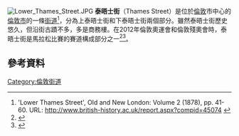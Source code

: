 [[File:Lower_Thames_Street.JPG|thumb]]
'''泰晤士街'''（Thames Street）是位於[[倫敦|倫敦]]市中心的[[倫敦市|倫敦市]]的一條[[街道|街道]]<ref>'Lower Thames Street', Old and New London: Volume 2 (1878), pp. 41-60. URL: http://www.british-history.ac.uk/report.aspx?compid=45074 {{Wayback|url=http://www.british-history.ac.uk/report.aspx?compid=45074 |date=20140910052807 }}</ref>，分為上泰晤士街和下泰晤士街兩個部分。雖然泰晤士街歷史悠久，但沿街古蹟不多，多是商務樓。在2012年倫敦奧運會和倫敦殘奧會時，泰晤士街是馬拉松比賽的賽道構成部分之一<ref>{{cite web |url=http://www.london2012.com/athletics/event/men-marathon/coursemap/ |title=存档副本 |accessdate=2016-02-01 |deadurl=yes |archiveurl=https://web.archive.org/web/20130430135742/http://www.london2012.com/athletics/event/men-marathon/coursemap/ |archivedate=2013-04-30 }}</ref><ref>{{cite web |url=http://www.london2012.com/athletics/event/women-marathon/coursemap/ |title=存档副本 |accessdate=2016-02-01 |deadurl=yes |archiveurl=https://web.archive.org/web/20130502180801/http://www.london2012.com/athletics/event/women-marathon/coursemap/ |archivedate=2013-05-02 }}</ref>。
==參考資料==
{{reflist|2}}
{{coord |51|30|35|N|0|5|15|W|type:landmark_region:GB-LND|display=title}}
{{倫敦地標}}
[[Category:倫敦街道|Category:倫敦街道]]